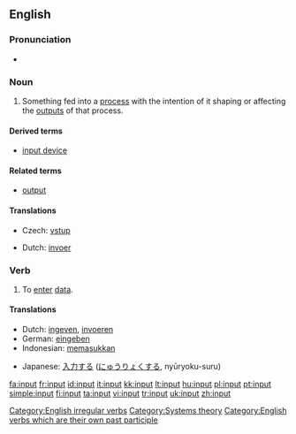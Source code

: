 {{wikipedia}}
==English==

===Pronunciation===
* {{IPA|/'ɪnpʊt/}}

===Noun===
{{en-noun}}

# Something fed into a [[process]] with the intention of it shaping or affecting the [[outputs]] of that process.

====Derived terms====
* [[input device]]

====Related terms====
* [[output]]

====Translations====
{{trans-top|something fed into a process}}
* Czech: [[vstup]] {{m}}
{{trans-mid}}
* Dutch: [[invoer]]
{{trans-bottom}}

===Verb===
{{en-verb|inputs|inputting|'''input''' or '''[[inputted]]'''}}

# To [[enter]] [[data]].

====Translations====
{{top}}
* Dutch: [[ingeven]], [[invoeren]]
* German: [[eingeben]]
* Indonesian: [[masuk|memasukkan]]
{{mid}}
* Japanese: [[入力]]する ([[にゅうりょく]]する, nyūryoku-suru)
{{bottom}}

[[Category:English irregular verbs]]
[[Category:Systems theory]]
[[Category:English verbs which are their own past participle]]

[[fa:input]]
[[fr:input]]
[[id:input]]
[[it:input]]
[[kk:input]]
[[lt:input]]
[[hu:input]]
[[pl:input]]
[[pt:input]]
[[simple:input]]
[[fi:input]]
[[ta:input]]
[[vi:input]]
[[tr:input]]
[[uk:input]]
[[zh:input]]